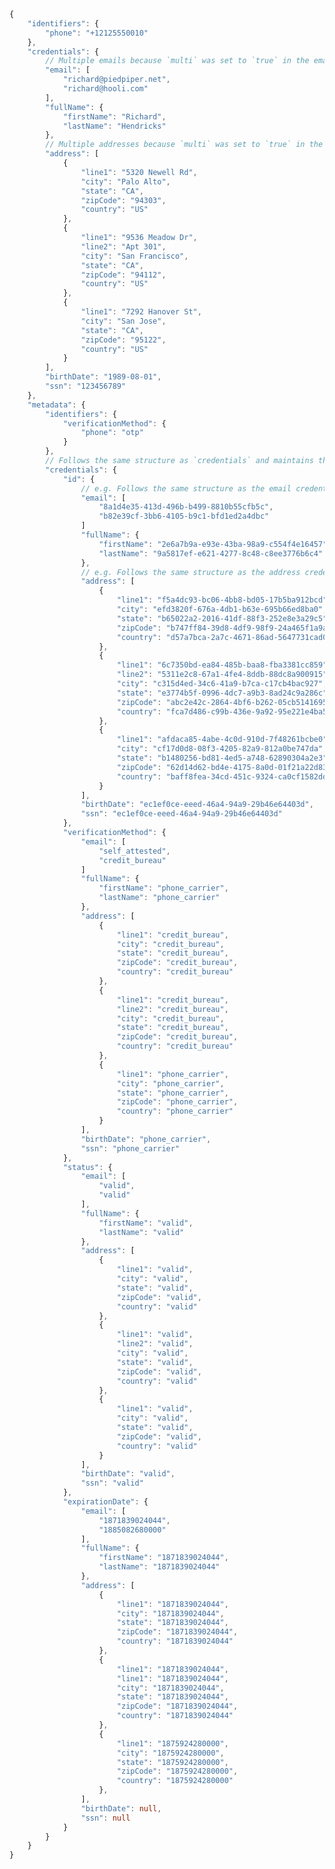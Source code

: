 ```typescript title="1ClickEntity Example"
{
    "identifiers": {
        "phone": "+12125550010"
    },
    "credentials": {
        // Multiple emails because `multi` was set to `true` in the email credential request
        "email": [
            "richard@piedpiper.net",
            "richard@hooli.com"
        ],
        "fullName": {
            "firstName": "Richard",
            "lastName": "Hendricks"
        },
        // Multiple addresses because `multi` was set to `true` in the address credential request
        "address": [
            {
                "line1": "5320 Newell Rd",
                "city": "Palo Alto",
                "state": "CA",
                "zipCode": "94303",
                "country": "US"
            },
            {
                "line1": "9536 Meadow Dr",
                "line2": "Apt 301",
                "city": "San Francisco",
                "state": "CA",
                "zipCode": "94112",
                "country": "US"
            },
            {
                "line1": "7292 Hanover St",
                "city": "San Jose",
                "state": "CA",
                "zipCode": "95122",
                "country": "US"
            }
        ],
        "birthDate": "1989-08-01",
        "ssn": "123456789"
    },
    "metadata": {
        "identifiers": {
            "verificationMethod": {
                "phone": "otp"
            }
        },
        // Follows the same structure as `credentials` and maintains the same order for array items when `multi` is set to `true`
        "credentials": {
            "id": {
                // e.g. Follows the same structure as the email credential and maintains the same order for array items
                "email": [
                    "8a1d4e35-413d-496b-b499-8810b55cfb5c",
                    "b82e39cf-3bb6-4105-b9c1-bfd1ed2a4dbc"
                ]
                "fullName": {
                    "firstName": "2e6a7b9a-e93e-43ba-98a9-c554f4e16457",
                    "lastName": "9a5817ef-e621-4277-8c48-c8ee3776b6c4"
                },
                // e.g. Follows the same structure as the address credential and maintains the same order for array items
                "address": [
                    {
                        "line1": "f5a4dc93-bc06-4bb8-bd05-17b5ba912bcd",
                        "city": "efd3820f-676a-4db1-b63e-695b66ed8ba0",
                        "state": "b65022a2-2016-41df-88f3-252e8e3a29c5",
                        "zipCode": "b747ff84-39d8-4df9-98f9-24a465f1a9ae",
                        "country": "d57a7bca-2a7c-4671-86ad-5647731cad02"
                    },
                    {
                        "line1": "6c7350bd-ea84-485b-baa8-fba3381cc859",
                        "line2": "5311e2c8-67a1-4fe4-8ddb-88dc8a900915",
                        "city": "c315d4ed-34c6-41a9-b7ca-c17cb4bac927",
                        "state": "e3774b5f-0996-4dc7-a9b3-8ad24c9a286c",
                        "zipCode": "abc2e42c-2864-4bf6-b262-05cb51416957",
                        "country": "fca7d486-c99b-436e-9a92-95e221e4ba5d"
                    },
                    {
                        "line1": "afdaca85-4abe-4c0d-910d-7f48261bcbe0",
                        "city": "cf17d0d8-08f3-4205-82a9-812a0be747da",
                        "state": "b1480256-bd81-4ed5-a748-62890304a2e3",
                        "zipCode": "62d14d62-bd4e-4175-8a0d-01f21a22d833",
                        "country": "baff8fea-34cd-451c-9324-ca0cf1582dd7"
                    }
                ],
                "birthDate": "ec1ef0ce-eeed-46a4-94a9-29b46e64403d",
                "ssn": "ec1ef0ce-eeed-46a4-94a9-29b46e64403d"
            },
            "verificationMethod": {
                "email": [
                    "self_attested",
                    "credit_bureau"
                ]
                "fullName": {
                    "firstName": "phone_carrier",
                    "lastName": "phone_carrier"
                },
                "address": [
                    {
                        "line1": "credit_bureau",
                        "city": "credit_bureau",
                        "state": "credit_bureau",
                        "zipCode": "credit_bureau",
                        "country": "credit_bureau"
                    },
                    {
                        "line1": "credit_bureau",
                        "line2": "credit_bureau",
                        "city": "credit_bureau",
                        "state": "credit_bureau",
                        "zipCode": "credit_bureau",
                        "country": "credit_bureau"
                    },
                    {
                        "line1": "phone_carrier",
                        "city": "phone_carrier",
                        "state": "phone_carrier",
                        "zipCode": "phone_carrier",
                        "country": "phone_carrier"
                    }
                ],
                "birthDate": "phone_carrier",
                "ssn": "phone_carrier"
            },
            "status": {
                "email": [
                    "valid",
                    "valid"
                ],
                "fullName": {
                    "firstName": "valid",
                    "lastName": "valid"
                },
                "address": [
                    {
                        "line1": "valid",
                        "city": "valid",
                        "state": "valid",
                        "zipCode": "valid",
                        "country": "valid"
                    },
                    {
                        "line1": "valid",
                        "line2": "valid",
                        "city": "valid",
                        "state": "valid",
                        "zipCode": "valid",
                        "country": "valid"
                    },
                    {
                        "line1": "valid",
                        "city": "valid",
                        "state": "valid",
                        "zipCode": "valid",
                        "country": "valid"
                    }
                ],
                "birthDate": "valid",
                "ssn": "valid"
            },
            "expirationDate": {
                "email": [
                    "1871839024044",
                    "1885082680000"
                ],
                "fullName": {
                    "firstName": "1871839024044",
                    "lastName": "1871839024044"
                },
                "address": [
                    {
                        "line1": "1871839024044",
                        "city": "1871839024044",
                        "state": "1871839024044",
                        "zipCode": "1871839024044",
                        "country": "1871839024044"
                    },
                    {
                        "line1": "1871839024044",
                        "line1": "1871839024044",
                        "city": "1871839024044",
                        "state": "1871839024044",
                        "zipCode": "1871839024044",
                        "country": "1871839024044"
                    },
                    {
                        "line1": "1875924280000",
                        "city": "1875924280000",
                        "state": "1875924280000",
                        "zipCode": "1875924280000",
                        "country": "1875924280000"
                    },
                ],
                "birthDate": null,
                "ssn": null
            }
        }
    }
}
```